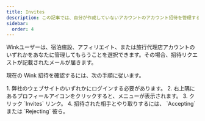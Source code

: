 ```yaml
---
title: Invites
description: この記事では、自分が作成していないアカウントのアカウント招待を管理する方法について説明します。
sidebar:
  order: 4
---
```

Winkユーザーは、宿泊施設、アフィリエイト、または旅行代理店アカウントのいずれかをあなたに管理してもらうことを選択できます。その場合、招待リクエストが記載されたメールが届きます。


現在の Wink 招待を確認するには、次の手順に従います。

<Steps>
  1. 弊社のウェブサイトのいずれかにログインする必要があります。
  2. 右上隅にあるプロフィールアイコンをクリックすると、メニューが表示されます。
  3. クリック `Invites` リンク。
  4. 招待された相手とやり取りするには、 `Accepting` または `Rejecting` 彼ら。
</Steps>

